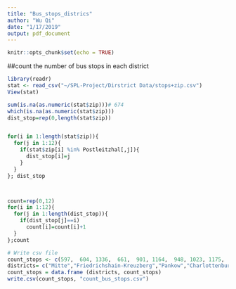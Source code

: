```yaml
---
title: "Bus_stops_districs"
author: "Wu Qi"
date: "1/17/2019"
output: pdf_document
---
```


```r
knitr::opts_chunk$set(echo = TRUE)
```
##count the number of bus stops in each district

```r
library(readr)
stat <- read_csv("~/SPL-Project/Dirstrict Data/stops+zip.csv")
View(stat)

sum(is.na(as.numeric(stat$zip)))# 674
which(is.na(as.numeric(stat$zip)))
dist_stop=rep(0,length(stat$zip))


for(i in 1:length(stat$zip)){
  for(j in 1:12){
    if(stat$zip[i] %in% Postleitzhal[,j]){
      dist_stop[i]=j
    }
  }
}; dist_stop



count=rep(0,12)
for(i in 1:12){
  for(j in 1:length(dist_stop)){
    if(dist_stop[j]==i)
      count[i]=count[i]+1
  }
};count

# Write csv file
count_stops <- c(597,  604, 1336,  661,  901, 1164,  948, 1023, 1175,  908,  720, 1726)
districts= c("Mitte","Friedrichshain-Kreuzberg","Pankow","Charlottenburg-Wilmersdorf","Spandau", "Steglitz-Zehlendorf","Tempelhof-Schöneberg","Neukölln","Treptow-Köpenick","Marzahn-Hellersdorf", "Lichtenberg","Reinickendorf") 
count_stops = data.frame (districts, count_stops)
write.csv(count_stops, "count_bus_stops.csv")


```
